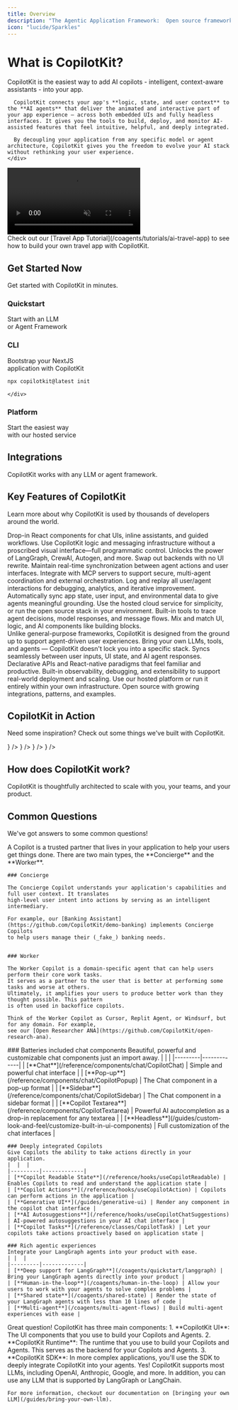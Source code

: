 ```yaml
---
title: Overview
description: "The Agentic Application Framework:  Open source framework and hosted service for AI-assisted applications."
icon: "lucide/Sparkles"
---
```


<div className="grid grid-cols-1 lg:grid-cols-2 gap-8 items-start">
  <div className="flex flex-col gap-2">
    <h1>What is CopilotKit?</h1>
    <div>
      CopilotKit is the easiest way to add AI copilots - intelligent, context-aware assistants - into your app.

      CopilotKit connects your app's **logic, state, and user context** to the **AI agents** that deliver the animated and interactive part of your app experience — across both embedded UIs and fully headless interfaces. It gives you the tools to build, deploy, and monitor AI-assisted features that feel intuitive, helpful, and deeply integrated.

      By decoupling your application from any specific model or agent architecture, CopilotKit gives you the freedom to evolve your AI stack without rethinking your user experience.
    </div>
  </div>
  <div className="flex flex-col items-center">
    <div className="relative w-full max-w-md">
        <div className="absolute -inset-1 rounded-3xl bg-gradient-to-r from-cyan-400 to-pink-500 opacity-75 blur-xl"></div>
        <video
            src="/images/coagents/tutorials/ai-travel-app/demo.mp4"
            autoPlay
            loop
            muted
            playsInline
            className="relative rounded-2xl w-full"
        />
    </div>
    <div className="w-full max-w-md mt-6">
        <Callout title="Want to build your own travel app?">
        Check out our [Travel App Tutorial](/coagents/tutorials/ai-travel-app) to see how to build your own travel app with CopilotKit.
        </Callout>
    </div>
  </div>
</div>

## Get Started Now
Get started with CopilotKit in minutes.

<div className="grid grid-cols-1 md:grid-cols-2 lg:grid-cols-3 gap-6 mb-12">
  <div className="border border-border px-6 pt-1 pb-4 rounded-xl text-center transition-colors min-h-[180px] flex flex-col justify-between">
    <div>
      <h3 className="text-xl font-bold mb-3 text-foreground">Quickstart</h3>
      <p className="text-sm text-muted-foreground mb-8">Start with an LLM<br /> or Agent Framework</p>
    </div>
    <div className="h-12 flex items-center justify-center">
      <QuickstartDropdown />
    </div>
  </div>
  <div className="border border-border px-6 pt-1 pb-4 rounded-xl text-center transition-colors min-h-[180px] flex flex-col justify-between">
    <div>
      <h3 className="text-xl font-bold mb-3 text-foreground">CLI</h3>
      <p className="text-sm text-muted-foreground mb-4">Bootstrap your NextJS<br />application with CopilotKit</p>
    </div>
    <div className="h-12 flex items-center justify-center">
      
```bash
npx copilotkit@latest init
```
    </div>
  </div>
  <div className="border border-border px-6 pt-1 pb-4 rounded-xl text-center transition-colors min-h-[180px] flex flex-col justify-between">
    <div>
      <h3 className="text-xl font-bold mb-3 text-foreground">Platform</h3>
      <p className="text-sm text-muted-foreground mb-4">Start the easiest way<br /> with our hosted service</p>
    </div>
    <div className="h-12 flex items-center justify-center">
      <LinkToCopilotCloud asButton={true} />
    </div>
  </div>
  
</div>

## Integrations

CopilotKit works with any LLM or agent framework.

<IntegrationsGrid />

## Key Features of CopilotKit
Learn more about why CopilotKit is used by thousands of developers around the world.

<div className="flex flex-row gap-8 my-8">
  <div className="w-1/2">
    <Accordions>
      <Accordion title="UI Integration">
        Drop-in React components for chat UIs, inline assistants, and guided workflows.
      </Accordion>
      <Accordion title="Headless Mode">
        Use CopilotKit logic and messaging infrastructure without a proscribed visual interface—full programmatic control.
      </Accordion>
      <Accordion title="LLM & Agent Framework Agnostic">
        Unlocks the power of LangGraph, CrewAI, Autogen, and more. Swap out backends with no UI rewrite.
      </Accordion>
      <Accordion title="AGUI Protocol">
        Maintain real-time synchronization between agent actions and user interfaces.
      </Accordion>
      <Accordion title="MCP Support">
        Integrate with MCP servers to support secure, multi-agent coordination and external orchestration.
      </Accordion>
      <Accordion title="Interaction History">
        Log and replay all user/agent interactions for debugging, analytics, and iterative improvement.
      </Accordion>
      <Accordion title="Context Injection">
        Automatically sync app state, user input, and environmental data to give agents meaningful grounding.
      </Accordion>
      <Accordion title="Hosted or Self-Hosted">
        Use the hosted cloud service for simplicity, or run the open source stack in your environment.
      </Accordion>
      <Accordion title="Observability & Debugging">
        Built-in tools to trace agent decisions, model responses, and message flows.
      </Accordion>
      <Accordion title="Composable Architecture">
        Mix and match UI, logic, and AI components like building blocks.
      </Accordion>
    </Accordions>
  </div>
  <div className="w-1/2">
    <Accordions>
      <Accordion title="Purpose-Built for Agentic UX">
        Unlike general-purpose frameworks, CopilotKit is designed from the ground up to support agent-driven user experiences.
      </Accordion>
      <Accordion title="Full Flexibility">
        Bring your own LLMs, tools, and agents — CopilotKit doesn't lock you into a specific stack.
      </Accordion>
      <Accordion title="Real-Time Interaction">
        Syncs seamlessly between user inputs, UI state, and AI agent responses.
      </Accordion>
      <Accordion title="Unified Dev Experience">
        Declarative APIs and React-native paradigms that feel familiar and productive.
      </Accordion>
      <Accordion title="Production-Ready">
        Built-in observability, debugging, and extensibility to support real-world deployment and scaling.
      </Accordion>
      <Accordion title="Cloud or OSS">
        Use our hosted platform or run it entirely within your own infrastructure.
      </Accordion>
      <Accordion title="Community & Extensibility">
        Open source with growing integrations, patterns, and examples.
      </Accordion>
    </Accordions>
  </div>
</div>

## CopilotKit in Action
Need some inspiration? Check out some things we've built with CopilotKit.

<Cards className="gap-6">
  <Card
    className="md:col-span-2 p-6 py-10 rounded-xl text-base" 
    title="Feature Viewer"
    description="Learn about all of the best features CopilotKit has to offer with an interactive experience."
    href="https://feature-viewer-langgraph.vercel.app/"
  />
  <Card 
    className="p-6 rounded-xl text-base"
    title="Spreadsheet Copilot"
    description="A powerful spreadsheet assistant that helps users analyze data, create formulas, and generate insights."
    href="https://spreadsheet-demo-tau.vercel.app/"
    icon={<FileSpreadsheet className="text-indigo-500 dark:text-indigo-300" />}
  />
  <Card 
    className="p-6 rounded-xl text-base"
    title="SaaS Copilot"
    description="An AI-powered banking interface that helps users understand and interact with their finances."
    href="https://brex-demo-temp.vercel.app/"
    icon={<Banknote className="text-indigo-500 dark:text-indigo-300" />}
  />
  <Card 
    className="p-6 rounded-xl text-base"
    title="Agent-Native Travel Planner"
    description="Interactive travel planning assistant that helps users generate and build travel itineraries."
    href="https://examples-coagents-ai-travel-app.vercel.app/"
    icon={<Plane className="text-indigo-500 dark:text-indigo-300" />}
  />
  <Card 
    className="p-6 rounded-xl text-base"
    title="Agent-Native Research Canvas"
    description="An intelligent research assistant that helps users synthesize information across multiple sources."
    href="https://examples-coagents-research-canvas-ui.vercel.app/"
    icon={<BookOpen className="text-indigo-500 dark:text-indigo-300" />}
  />
</Cards>



## How does CopilotKit work?
CopilotKit is thoughtfully architected to scale with you, your teams, and your product.
<ImageZoom src="/images/architecture-diagram.png" className="rounded-2xl" width={1000} height={1000}/>

## Common Questions
We've got answers to some common questions!

<Accordions>
  <Accordion title="What is a Copilot?">
    A Copilot is a trusted partner that lives in your application to help your users get things done.
    There are two main types, the **Concierge** and the **Worker**.

    ### Concierge

    The Concierge Copilot understands your application's capabilities and full user context. It translates 
    high-level user intent into actions by serving as an intelligent intermediary.

    For example, our [Banking Assistant](https://github.com/CopilotKit/demo-banking) implements Concierge Copilots 
    to help users manage their (_fake_) banking needs.
    

    ### Worker

    The Worker Copilot is a domain-specific agent that can help users perform their core work tasks.
    It serves as a partner to the user that is better at performing some tasks and worse at others. 
    Ultimately, it amplifies your users to produce better work than they thought possible. This pattern
    is often used in backoffice copilots.

    Think of the Worker Copilot as Cursor, Replit Agent, or Windsurf, but for any domain. For example, 
    see our [Open Researcher ANA](https://github.com/CopilotKit/open-research-ana).
  </Accordion>
  <Accordion title="What are the main features of CopilotKit?">
    ### Batteries included chat components
    Beautiful, powerful and customizable chat components just an import away.
    | | |
    |---------|-------------|
    | [**Chat**](/reference/components/chat/CopilotChat) | Simple and powerful chat interface |
    | [**Pop-up**](/reference/components/chat/CopilotPopup) | The Chat component in a pop-up format |
    | [**Sidebar**](/reference/components/chat/CopilotSidebar) | The Chat component in a sidebar format |
    | [**Copilot Textarea**](/reference/components/CopilotTextarea) | Powerful AI autocompletion as a drop-in replacement for any textarea |
    | [**Headless**](/guides/custom-look-and-feel/customize-built-in-ui-components) | Full customization of the chat interfaces |

    ### Deeply integrated Copilots
    Give Copilots the ability to take actions directly in your application.
    |  |  |
    |---------|-------------|
    | [**Copilot Readable State**](/reference/hooks/useCopilotReadable) | Enables Copilots to read and understand the application state |
    | [**Copilot Actions**](/reference/hooks/useCopilotAction) | Copilots can perform actions in the application |
    | [**Generative UI**](/guides/generative-ui) | Render any component in the copilot chat interface |
    | [**AI Autosuggestions**](/reference/hooks/useCopilotChatSuggestions) | AI-powered autosuggestions in your AI chat interface |
    | [**Copilot Tasks**](/reference/classes/CopilotTask) | Let your copilots take actions proactively based on application state |

    ### Rich agentic experiences
    Integrate your LangGraph agents into your product with ease.
    | |  |
    |---------|-------------|
    | [**Deep support for LangGraph**](/coagents/quickstart/langgraph) | Bring your LangGraph agents directly into your product |
    | [**Human-in-the-loop**](/coagents/human-in-the-loop) | Allow your users to work with your agents to solve complex problems |
    | [**Shared state**](/coagents/shared-state) | Render the state of your LangGraph agents with less than 10 lines of code |
    | [**Multi-agent**](/coagents/multi-agent-flows) | Build multi-agent experiences with ease |
  </Accordion>
  <Accordion title="How does it all work?">
    Great question! CopilotKit has three main components:
    1. **CopilotKit UI**: The UI components that you use to build your Copilots and Agents.
    2. **CopilotKit Runtime**: The runtime that you use to build your Copilots and Agents. This serves as the backend for your Copilots and Agents.
    3. **CopilotKit SDK**: In more complex applications, you'll use the SDK to deeply integrate CopilotKit into your agents.
  </Accordion>

  <Accordion title="Can I use any LLM with CopilotKit?">
    Yes! CopilotKit supports most LLMs, including OpenAI, Anthropic, Google, and more. In addition, you can use any LLM that is supported by LangGraph or
    LangChain.

    For more information, checkout our documentation on [bringing your own LLM](/guides/bring-your-own-llm).
  </Accordion>
</Accordions> 


